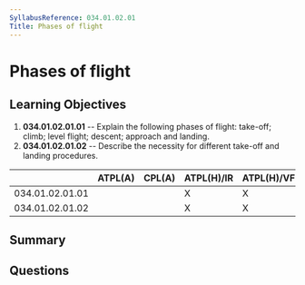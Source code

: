 ```yaml
---
SyllabusReference: 034.01.02.01
Title: Phases of flight
---
```


# Phases of flight

## Learning Objectives

1.  **034.01.02.01.01** -- Explain the following phases of flight: take-off;
    climb; level flight; descent; approach and landing.
2.  **034.01.02.01.02** -- Describe the necessity for different take-off and
    landing procedures.

|                 | ATPL(A) | CPL(A) | ATPL(H)/IR | ATPL(H)/VFR | CPL(H) | IR | CBIR(A) |
| --------------- | ------- | ------ | ---------- | ----------- | ------ | -- | ------- |
| 034.01.02.01.01 |         |        | X          | X           | X      |    |         |
| 034.01.02.01.02 |         |        | X          | X           | X      |    |         |

## Summary

## Questions
